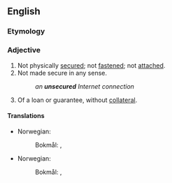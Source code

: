 ==English==

===Etymology===
{{prefix|un|secured|lang=en}}

===Adjective===
{{en-adj|-}}

# Not physically [[secured]]; not [[fastened]]; not [[attached]].
# Not made secure in any sense.
#: ''an '''unsecured''' Internet connection''
# Of a loan or guarantee, without [[collateral]].

====Translations====
{{trans-top|not secured}}
* Norwegian:
*: Bokmål: {{t|nb|usikret}}, {{t|nb|usikra}}
{{trans-mid}}
{{trans-bottom}}

{{trans-top|without collateral}}
* Norwegian:
*: Bokmål: {{t|nb|usikret}}, {{t|nb|usikra}}
{{trans-mid}}
{{trans-bottom}}